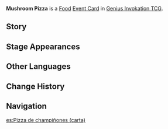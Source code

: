 {{About|the [[Genius Invokation TCG]] Event Card|the [[Food]]|Mushroom Pizza}}
{{Genius Invokation TCG Infobox
|title     = Mushroom Pizza
|id        = 333007
|image     = Mushroom Pizza Event Card.png
|type      = Event Card
|group     = Food
|effect    = Heal target character for 1 HP. For the next two Rounds, heal this character for 1 HP again at the End Phase.
|matching  = 1
|source1   = {{Sold By}}
}}
'''Mushroom Pizza''' is a [[Food Card|Food]] [[Event Card]] in [[Genius Invokation TCG]].

==Story==
{{Description|They say that a researcher once used very precise calculations to uncover the "fairest way to cut pizza," but as the process is far too bothersome, basically no one uses it...|title=Mushroom Pizza}}

==Stage Appearances==
{{Genius Invokation TCG Stage Appearances}}

==Other Languages==
{{Transclude|Mushroom Pizza|Other Languages}}

==Change History==
{{Change History|3.3}}

==Navigation==
{{Genius Invokation TCG Navbox|Event Card}}

[[es:Pizza de champiñones (carta)]]